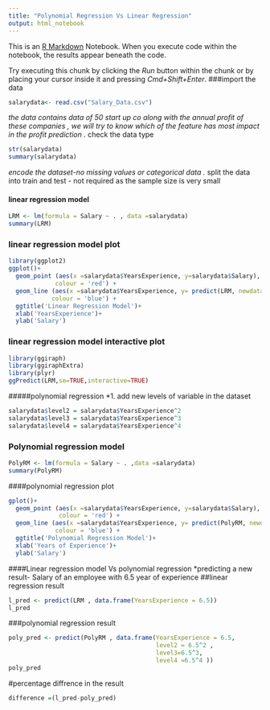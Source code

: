 ```yaml
---
title: "Polynomial Regression Vs Linear Regression"
output: html_notebook
---
```


This is an [R Markdown](http://rmarkdown.rstudio.com) Notebook. When you execute code within the notebook, the results appear beneath the code. 

Try executing this chunk by clicking the *Run* button within the chunk or by placing your cursor inside it and pressing *Cmd+Shift+Enter*. 
###import the data 
```r
salarydata<- read.csv("Salary_Data.csv")
```

*the data contains data of 50 start up co along with the annual profit of these companies , we will try to know which of the feature has most impact in the profit prediction .
*check the data type
```r
str(salarydata)
summary(salarydata)
```

*encode the dataset-no missing values or categorical data .
*split the data into train and test  -  not required as the sample size is very small 


#### linear regression model 
```r
LRM <- lm(formula = Salary ~ . , data =salarydata)
summary(LRM)
```
### linear regression model plot 
```r
library(ggplot2)
ggplot()+
  geom_point (aes(x =salarydata$YearsExperience, y=salarydata$Salary),
             colour = 'red') +
  geom_line (aes(x =salarydata$YearsExperience, y= predict(LRM, newdata = salarydata)),
            colour = 'blue') +
  ggtitle('Linear Regression Model')+
  xlab('YearsExperience')+
  ylab('Salary')
```
### linear regression model interactive plot 
```r
library(ggiraph)
library(ggiraphExtra)
library(plyr)
ggPredict(LRM,se=TRUE,interactive=TRUE)
```


#####polynomial regression 
*1. add new levels of variable in the dataset
```r
salarydata$level2 = salarydata$YearsExperience^2
salarydata$level3 = salarydata$YearsExperience^3
salarydata$level4 = salarydata$YearsExperience^4
```
### Polynomial regression model
```r
PolyRM <- lm(formula = Salary ~ . ,data =salarydata)
summary(PolyRM)
```

####polynomial regression plot 
```r
gplot()+
  geom_point (aes(x =salarydata$YearsExperience, y=salarydata$Salary),
              colour = 'red') +
  geom_line (aes(x =salarydata$YearsExperience, y= predict(PolyRM, newdata = salarydata)),
             colour = 'blue') +
  ggtitle('Polynomial Regression Model')+
  xlab('Years of Experience')+
  ylab('Salary')


```

####Linear regression model Vs polynomial regression
*predicting a new result- Salary of an employee with 6.5 year of experience 
##linear regression result 
```r
l_pred <- predict(LRM , data.frame(YearsExperience = 6.5))
l_pred

```
###polynomial regression result 
```r
poly_pred <- predict(PolyRM , data.frame(YearsExperience = 6.5,
                                         level2 = 6.5^2 ,
                                         level3=6.5^3,
                                         level4 =6.5^4 ))
poly_pred
```

#percentage diffrence in the result 
```r
difference =(l_pred-poly_pred)
```

